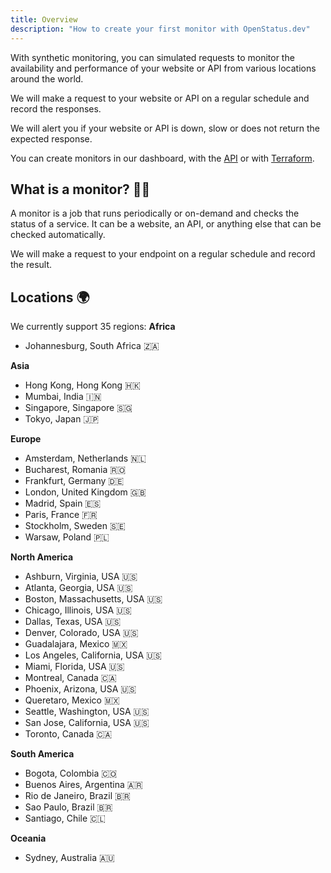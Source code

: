 ```yaml
---
title: Overview
description: "How to create your first monitor with OpenStatus.dev"
---
```


With synthetic monitoring, you can simulated requests to monitor the availability and performance of
your website or API from various locations around the world.

We will make a request to your website or API on a regular schedule and record the
responses.

We will alert you if your website or API is down, slow or does not return the expected response.

You can create monitors in our dashboard, with the <a href="https://api.openstatus.dev/v1#tag/monitor/POST/monitor">API</a> or with <a href="/tools/terraform">Terraform</a>.


## What is a monitor? 🧑‍🏫

A monitor is a job that runs periodically or on-demand and checks the status of a service. It
can be a website, an API, or anything else that can be checked automatically.

We will make a request to your endpoint on a regular schedule and record the result.



## Locations 🌍

We currently support 35 regions:
**Africa**
- Johannesburg, South Africa  🇿🇦

**Asia**
- Hong Kong, Hong Kong 🇭🇰
- Mumbai, India 🇮🇳
- Singapore, Singapore 🇸🇬
- Tokyo, Japan 🇯🇵

**Europe**
- Amsterdam, Netherlands 🇳🇱
- Bucharest, Romania 🇷🇴
- Frankfurt, Germany 🇩🇪
- London, United Kingdom 🇬🇧
- Madrid, Spain 🇪🇸
- Paris, France 🇫🇷
- Stockholm, Sweden 🇸🇪
- Warsaw, Poland 🇵🇱


**North America**
- Ashburn, Virginia, USA 🇺🇸
- Atlanta, Georgia, USA 🇺🇸
- Boston, Massachusetts, USA 🇺🇸
- Chicago, Illinois, USA 🇺🇸
- Dallas, Texas, USA 🇺🇸
- Denver, Colorado, USA 🇺🇸
- Guadalajara, Mexico 🇲🇽
- Los Angeles, California, USA 🇺🇸
- Miami, Florida, USA 🇺🇸
- Montreal, Canada 🇨🇦
- Phoenix, Arizona, USA 🇺🇸
- Queretaro, Mexico 🇲🇽
- Seattle, Washington, USA 🇺🇸
- San Jose, California, USA 🇺🇸
- Toronto, Canada 🇨🇦

**South America**
- Bogota, Colombia 🇨🇴
- Buenos Aires, Argentina 🇦🇷
- Rio de Janeiro, Brazil 🇧🇷
- Sao Paulo, Brazil 🇧🇷
- Santiago, Chile 🇨🇱

**Oceania**
- Sydney, Australia 🇦🇺